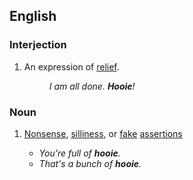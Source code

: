 ==English==

===Interjection===
{{en-interj}}

# {{context|US|South}} An expression of [[relief]].
#: ''I am all done. '''Hooie'''!''

===Noun===
{{en-noun|-}}

# {{context|slang}} [[nonsense|Nonsense]], [[silliness]], or [[fake]] [[assertions]]
#* ''You're full of '''hooie'''.''
#* ''That's a bunch of '''hooie'''.''
